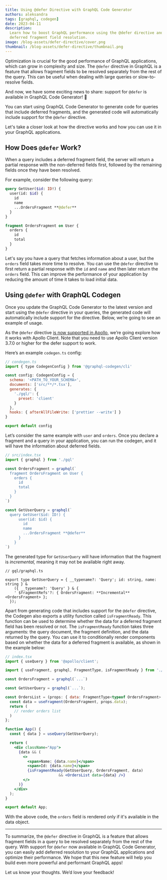 ```yaml
---
title: Using @defer Directive with GraphQL Code Generator
authors: aleksandra
tags: [graphql, codegen]
date: 2023-04-11
description:
  Learn how to boost GraphQL performance using the @defer directive and GraphQL Code Generator for
  deferred fragment field resolution.
image: /blog-assets/defer-directive/cover.png
thumbnail: /blog-assets/defer-directive/thumbnail.png
---
```


Optimization is crucial for the good performance of GraphQL applications, which can grow in
complexity and size. The `@defer` directive in GraphQL is a feature that allows fragment fields to
be resolved separately from the rest of the query. This can be useful when dealing with large
queries or slow-to-resolve fields.

And now, we have some exciting news to share: support for `@defer` is available in GraphQL Code
Generator! 🥳

You can start using GraphQL Code Generator to generate code for queries that include deferred
fragments, and the generated code will automatically include support for the `@defer` directive.

Let's take a closer look at how the directive works and how you can use it in your GraphQL
applications.

## How Does `@defer` Work?

When a query includes a deferred fragment field, the server will return a partial response with the
non-deferred fields first, followed by the remaining fields once they have been resolved.

For example, consider the following query:

```graphql
query GetUser($id: ID!) {
  user(id: $id) {
    id
    name
    ...OrdersFragment **@defer**
  }
}

fragment OrdersFragment on User {
  orders {
    id
    total
  }
}
```

Let's say you have a query that fetches information about a user, but the `orders` field takes more
time to resolve. You can use the `@defer` directive to first return a partial response with the `id`
and `name` and then later return the `orders` field. This can improve the performance of your
application by reducing the amount of time it takes to load initial data.

## Using `@defer` with GraphQL Codegen

Once you update the GraphQL Code Generator to the latest version and start using the `@defer`
directive in your queries, the generated code will automatically include support for the directive.
Below, we’re going to see an example of usage.

As the `@defer` directive
[is now supported in Apollo](https://www.apollographql.com/docs/react/data/defer/), we’re going
explore how it works with Apollo Client. Note that you need to use Apollo Client version 3.7.0 or
higher for the defer support to work.

Here’s an example `codegen.ts` config:

```jsx
// condegen.ts
import { type CodegenConfig } from '@graphql-codegen/cli'

const config: CodegenConfig = {
  schema: '<PATH_TO_YOUR_SCHEMA>',
  documents: ['src/**/*.tsx'],
  generates: {
    './gql/': {
      preset: 'client'
    }
  },
  hooks: { afterAllFileWrite: ['prettier --write'] }
}

export default config
```

Let’s consider the same example with `user` and `orders`. Once you declare a fragment and a query in
your application, you can run the codegen, and it will have the information about deferred fields.

```jsx
// src/index.tsx
import { graphql } from './gql'

const OrdersFragment = graphql(`
  fragment OrdersFragment on User {
    orders {
      id
      total
    }
  }
`)

const GetUserQuery = graphql(`
  query GetUser($id: ID!) {
	  user(id: $id) {
	    id
	    name
	    ...OrdersFragment **@defer**
	  }
	}
`)
```

The generated type for `GetUserQuery` will have information that the fragment is _incremental,_
meaning it may not be available right away.

```tsx
// gql/graphql.ts

export type GetUserQuery = { __typename?: 'Query'; id: string, name: string } &
	({ __typename?: 'Query' } & {
    ' $fragmentRefs'?: { OrdersFragment: **Incremental**<OrdersFragment> };
  });
```

Apart from generating code that includes support for the `@defer` directive, the Codegen also
exports a utility function called `isFragmentReady`. This function can be used to determine whether
the data for a deferred fragment field has been resolved or not. The `isFragmentReady` function
takes three arguments: the query document, the fragment definition, and the data returned by the
query. You can use it to conditionally render components based on whether the data for a deferred
fragment is available, as shown in the example below:

```jsx
// index.tsx
import { useQuery } from '@apollo/client';

import { useFragment, graphql, FragmentType, isFragmentReady } from './gql';

const OrdersFragment = graphql(`...`)

const GetUserQuery = graphql(`...`);

const OrdersList = (props: { data: FragmentType<typeof OrdersFragment> }) => {
  const data = useFragment(OrdersFragment, props.data);
  return (
    // render orders list
  )
};

function App() {
  const { data } = useQuery(GetUserQuery);

  return (
    <div className="App">
      {data && (
        <>
          <span>Name: {data.name}</span>
          <span>Id: {data.name}</span>
          {isFragmentReady(GetUserQuery, OrdersFragment, data)
						&& <OrdersList data={data} />}
        </>
      )}
    </div>
  );
}

export default App;
```

With the above code, the `orders` field is rendered only if it's available in the data object.

---

To summarize, the `@defer` directive in GraphQL is a feature that allows fragment fields in a query
to be resolved separately from the rest of the query. With support for `@defer` now available in
GraphQL Code Generator, you can easily add deferred resolution to your GraphQL applications and
optimize their performance. We hope that this new feature will help you build even more powerful and
performant GraphQL apps!

Let us know your thoughts. We’d love your feedback!
